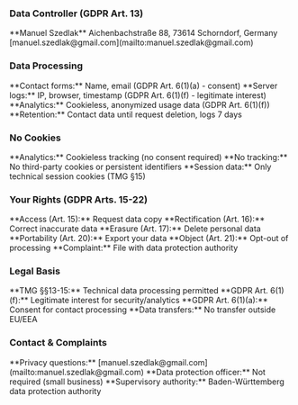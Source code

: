 ### Data Controller (GDPR Art. 13)

<Card>
  **Manuel Szedlak**  
  Aichenbachstraße 88, 73614 Schorndorf, Germany  
  [manuel.szedlak@gmail.com](mailto:manuel.szedlak@gmail.com)
</Card>

### Data Processing

<Card>
  **Contact forms:** Name, email (GDPR Art. 6(1)(a) - consent)  
  **Server logs:** IP, browser, timestamp (GDPR Art. 6(1)(f) - legitimate interest)  
  **Analytics:** Cookieless, anonymized usage data (GDPR Art. 6(1)(f))  
  **Retention:** Contact data until request deletion, logs 7 days
</Card>

### No Cookies

<Card>
  **Analytics:** Cookieless tracking (no consent required)  
  **No tracking:** No third-party cookies or persistent identifiers  
  **Session data:** Only technical session cookies (TMG §15)
</Card>

### Your Rights (GDPR Arts. 15-22)

<Card>
  **Access (Art. 15):** Request data copy  
  **Rectification (Art. 16):** Correct inaccurate data  
  **Erasure (Art. 17):** Delete personal data  
  **Portability (Art. 20):** Export your data  
  **Object (Art. 21):** Opt-out of processing  
  **Complaint:** File with data protection authority
</Card>

### Legal Basis

<Card>
  **TMG §§13-15:** Technical data processing permitted  
  **GDPR Art. 6(1)(f):** Legitimate interest for security/analytics  
  **GDPR Art. 6(1)(a):** Consent for contact processing  
  **Data transfers:** No transfer outside EU/EEA
</Card>

### Contact & Complaints

<Card>
  **Privacy questions:** [manuel.szedlak@gmail.com](mailto:manuel.szedlak@gmail.com)  
  **Data protection officer:** Not required (small business)  
  **Supervisory authority:** Baden-Württemberg data protection authority
</Card>